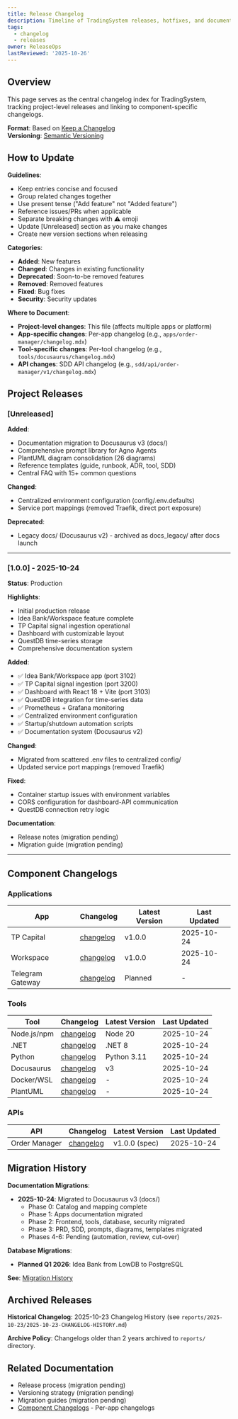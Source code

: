 ```yaml
---
title: Release Changelog
description: Timeline of TradingSystem releases, hotfixes, and documentation updates.
tags:
  - changelog
  - releases
owner: ReleaseOps
lastReviewed: '2025-10-26'
---
```

## Overview

This page serves as the central changelog index for TradingSystem, tracking project-level releases and linking to component-specific changelogs.

**Format**: Based on [Keep a Changelog](https://keepachangelog.com/)  
**Versioning**: [Semantic Versioning](https://semver.org/)

## How to Update

**Guidelines**:
- Keep entries concise and focused
- Group related changes together
- Use present tense ("Add feature" not "Added feature")
- Reference issues/PRs when applicable
- Separate breaking changes with ⚠️ emoji
- Update [Unreleased] section as you make changes
- Create new version sections when releasing

**Categories**:
- **Added**: New features
- **Changed**: Changes in existing functionality
- **Deprecated**: Soon-to-be removed features
- **Removed**: Removed features
- **Fixed**: Bug fixes
- **Security**: Security updates

**Where to Document**:
- **Project-level changes**: This file (affects multiple apps or platform)
- **App-specific changes**: Per-app changelog (e.g., `apps/order-manager/changelog.mdx`)
- **Tool-specific changes**: Per-tool changelog (e.g., `tools/docusaurus/changelog.mdx`)
- **API changes**: SDD API changelog (e.g., `sdd/api/order-manager/v1/changelog.mdx`)

## Project Releases

### [Unreleased]

**Added**:
- Documentation migration to Docusaurus v3 (docs/)
- Comprehensive prompt library for Agno Agents
- PlantUML diagram consolidation (26 diagrams)
- Reference templates (guide, runbook, ADR, tool, SDD)
- Central FAQ with 15+ common questions

**Changed**:
- Centralized environment configuration (config/.env.defaults)
- Service port mappings (removed Traefik, direct port exposure)

**Deprecated**:
- Legacy docs/ (Docusaurus v2) - archived as docs_legacy/ after docs launch

---

### [1.0.0] - 2025-10-24

**Status**: Production

**Highlights**:
- Initial production release
- Idea Bank/Workspace feature complete
- TP Capital signal ingestion operational
- Dashboard with customizable layout
- QuestDB time-series storage
- Comprehensive documentation system

**Added**:
- ✅ Idea Bank/Workspace app (port 3102)
- ✅ TP Capital signal ingestion (port 3200)
- ✅ Dashboard with React 18 + Vite (port 3103)
- ✅ QuestDB integration for time-series data
- ✅ Prometheus + Grafana monitoring
- ✅ Centralized environment configuration
- ✅ Startup/shutdown automation scripts
- ✅ Documentation system (Docusaurus v2)

**Changed**:
- Migrated from scattered .env files to centralized config/
- Updated service port mappings (removed Traefik)

**Fixed**:
- Container startup issues with environment variables
- CORS configuration for dashboard-API communication
- QuestDB connection retry logic

**Documentation**:
- Release notes (migration pending)
- Migration guide (migration pending)

---

## Component Changelogs

### Applications

| App | Changelog | Latest Version | Last Updated |
|-----|-----------|----------------|---------------|
| TP Capital | [changelog](./apps/tp-capital/changelog) | v1.0.0 | 2025-10-24 |
| Workspace | [changelog](./apps/workspace/changelog) | v1.0.0 | 2025-10-24 |
| Telegram Gateway | [changelog](./apps/telegram-gateway/changelog) | Planned | - |

### Tools

| Tool | Changelog | Latest Version | Last Updated |
|------|-----------|----------------|---------------|
| Node.js/npm | [changelog](./tools/node-npm/changelog) | Node 20 | 2025-10-24 |
| .NET | [changelog](./tools/dotnet/changelog) | .NET 8 | 2025-10-24 |
| Python | [changelog](./tools/python/changelog) | Python 3.11 | 2025-10-24 |
| Docusaurus | [changelog](./tools/docusaurus/changelog) | v3 | 2025-10-24 |
| Docker/WSL | [changelog](./tools/docker-wsl/changelog) | - | 2025-10-24 |
| PlantUML | [changelog](./tools/plantuml/changelog) | - | 2025-10-24 |

### APIs

| API | Changelog | Latest Version | Last Updated |
|-----|-----------|----------------|---------------|
| Order Manager | [changelog](./sdd/api/order-manager/v1/changelog) | v1.0.0 (spec) | 2025-10-24 |

## Migration History

**Documentation Migrations**:
- **2025-10-24**: Migrated to Docusaurus v3 (docs/)
  - Phase 0: Catalog and mapping complete
  - Phase 1: Apps documentation migrated
  - Phase 2: Frontend, tools, database, security migrated
  - Phase 3: PRD, SDD, prompts, diagrams, templates migrated
  - Phases 4-6: Pending (automation, review, cut-over)

**Database Migrations**:
- **Planned Q1 2026**: Idea Bank from LowDB to PostgreSQL

**See**: [Migration History](./database/migrations)

## Archived Releases

**Historical Changelog**: 2025-10-23 Changelog History (see `reports/2025-10-23/2025-10-23-CHANGELOG-HISTORY.md`)

**Archive Policy**: Changelogs older than 2 years archived to `reports/` directory.

## Related Documentation

- Release process (migration pending)
- Versioning strategy (migration pending)
- Migration guides (migration pending)
- [Component Changelogs](./apps/) - Per-app changelogs
